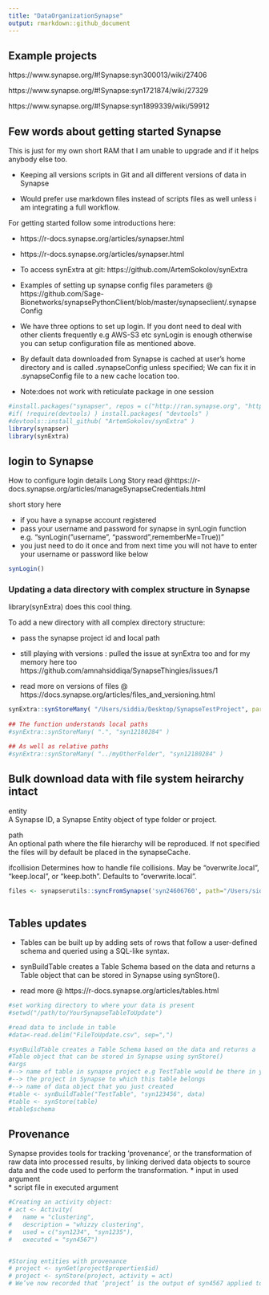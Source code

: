 ```yaml
---
title: "DataOrganizationSynapse"
output: rmarkdown::github_document
---
```

## Example projects 

https://www.synapse.org/#!Synapse:syn300013/wiki/27406

https://www.synapse.org/#!Synapse:syn1721874/wiki/27329

https://www.synapse.org/#!Synapse:syn1899339/wiki/59912


## Few words about getting started Synapse

This is just for my own short RAM that I am unable to upgrade and if it helps anybody else too.

* Keeping all versions scripts in Git and all different versions of data in Synapse

* Would prefer use markdown files instead of scripts files as well unless i am integrating a full workflow.

For getting started follow some introductions here:

* https://r-docs.synapse.org/articles/synapser.html
* https://r-docs.synapse.org/articles/synapser.html
* To access synExtra at git: https://github.com/ArtemSokolov/synExtra
* Examples of setting up synapse config files parameters @ https://github.com/Sage-Bionetworks/synapsePythonClient/blob/master/synapseclient/.synapseConfig

* We have three options to set up login. If you dont need to deal with other clients frequently e.g AWS-S3 etc synLogin is enough otherwise you can setup configuration file as mentioned above.

* By default data downloaded from Synapse is cached at user’s home directory and is called .synapseConfig unless specified; We can fix it in .synapseConfig file to a new  cache location too.

* Note:does not work with reticulate package in one session 

```r
#install.packages("synapser", repos = c("http://ran.synapse.org", "http://cran.fhcrc.org"))
#if( !require(devtools) ) install.packages( "devtools" )
#devtools::install_github( "ArtemSokolov/synExtra" )
library(synapser)
library(synExtra)
```

## login to Synapse 
How to configure login details Long Story read @https://r-docs.synapse.org/articles/manageSynapseCredentials.html

short story here 

* if you have a synapse account registered 
* pass your username and password for synapse in synLogin function e.g. "synLogin("username", "password",rememberMe=True))"
* you just need to do it once and from next time you will not have to enter your username or password like below
```r
synLogin()
```


### Updating a data directory with complex structure in Synapse 

library(synExtra) does this cool thing.

To add a new directory with all complex directory structure:

* pass the synapse project id and local path  

* still playing with versions : pulled the issue at synExtra too and for my memory here too https://github.com/amnahsiddiqa/SynapseThingies/issues/1


* read more on versions of files @ https://docs.synapse.org/articles/files_and_versioning.html

```r

synExtra::synStoreMany( "/Users/siddia/Desktop/SynapseTestProject", parent="syn24215009")
  
## The function understands local paths
#synExtra::synStoreMany( ".", "syn12180284" )

## As well as relative paths
#synExtra::synStoreMany( "../myOtherFolder", "syn12180284" )
```

## Bulk download data with file system heirarchy intact


entity	
A Synapse ID, a Synapse Entity object of type folder or project.

path	
An optional path where the file hierarchy will be
reproduced. If not specified the files will by default
be placed in the synapseCache.

ifcollision	
Determines how to handle file collisions.
May be "overwrite.local", "keep.local", or "keep.both".
Defaults to "overwrite.local".



```r
files <- synapserutils::syncFromSynapse('syn24606760', path="/Users/siddia/Desktop/SynapseTestProject/test") 
  
```

##  Tables updates 

* Tables can be built up by adding sets of rows that follow a user-defined schema and queried using a SQL-like syntax.

* synBuildTable creates a Table Schema based on the data and returns a Table object that can be stored in Synapse using synStore(). 

* read more @ https://r-docs.synapse.org/articles/tables.html


```r
#set working directory to where your data is present 
#setwd("/path/to/YourSynapseTableToUpdate")

#read data to include in table 
#data<-read.delim("FileToUpdate.csv", sep=",")

#synBuildTable creates a Table Schema based on the data and returns a 
#Table object that can be stored in Synapse using synStore()
#args 
#--> name of table in synapse project e.g TestTable would be there in your synapse project
#--> the project in Synapse to which this table belongs
#--> name of data object that you just created 
#table <- synBuildTable("TestTable", "syn123456", data)
#table <- synStore(table)
#table$schema
```
## Provenance 
Synapse provides tools for tracking ‘provenance’, or the transformation of raw data into processed results, by linking derived data objects to source data and the code used to perform the transformation.
* input in used argument  
* script file in executed argument 
```r
#Creating an activity object:
# act <- Activity(
#   name = "clustering",
#   description = "whizzy clustering",
#   used = c("syn1234", "syn1235"),
#   executed = "syn4567")


#Storing entities with provenance
# project <- synGet(project$properties$id)
# project <- synStore(project, activity = act)
# We’ve now recorded that ‘project’ is the output of syn4567 applied to the data stored in syn1234 and syn1235.


```

